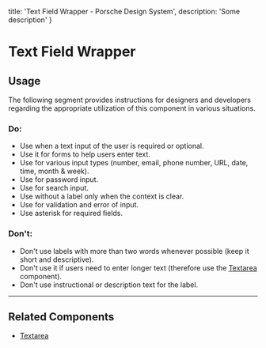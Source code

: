 
  title: 'Text Field Wrapper - Porsche Design System',
  description: 'Some description'
}

# Text Field Wrapper <ComponentStatus tagName="p-text-field-wrapper"></ComponentStatus>

## Usage

The following segment provides instructions for designers and developers regarding the appropriate utilization of this
component in various situations.

### Do:

- Use when a text input of the user is required or optional.
- Use it for forms to help users enter text.
- Use for various input types (number, email, phone number, URL, date, time, month & week).
- Use for password input.
- Use for search input.
- Use without a label only when the context is clear.
- Use for validation and error of input.
- Use asterisk for required fields.

### Don't:

- Don't use labels with more than two words whenever possible (keep it short and descriptive).
- Don't use it if users need to enter longer text (therefore use the [Textarea](/components/textarea-wrapper) component).
- Don't use instructional or description text for the label.

---

## Related Components

- [Textarea](/components/textarea-wrapper)
